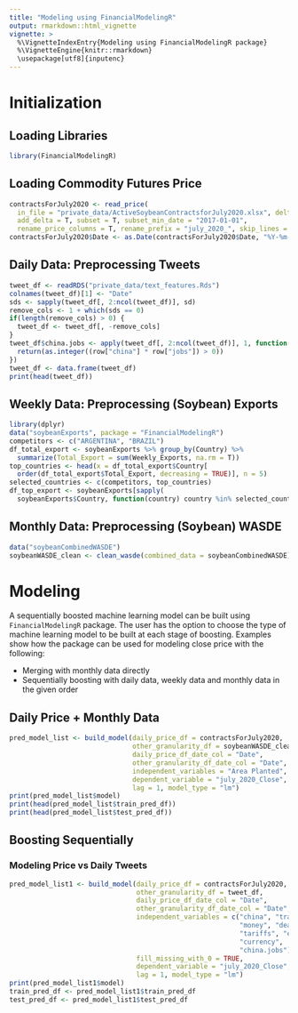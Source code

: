```yaml
---
title: "Modeling using FinancialModelingR"
output: rmarkdown::html_vignette
vignette: >
  %\VignetteIndexEntry{Modeling using FinancialModelingR package}
  %\VignetteEngine{knitr::rmarkdown}
  \usepackage[utf8]{inputenc}
---
```


# Initialization

## Loading Libraries

```r
library(FinancialModelingR)
```

## Loading Commodity Futures Price

```r
contractsForJuly2020 <- read_price(
  in_file = "private_data/ActiveSoybeanContractsforJuly2020.xlsx", delta_price = T,
  add_delta = T, subset = T, subset_min_date = "2017-01-01",
  rename_price_columns = T, rename_prefix = "july_2020_", skip_lines = 3)
contractsForJuly2020$Date <- as.Date(contractsForJuly2020$Date, "%Y-%m-%d")
```

## Daily Data: Preprocessing Tweets

```r
tweet_df <- readRDS("private_data/text_features.Rds")
colnames(tweet_df)[1] <- "Date"
sds <- sapply(tweet_df[, 2:ncol(tweet_df)], sd)
remove_cols <- 1 + which(sds == 0)
if(length(remove_cols) > 0) {
  tweet_df <- tweet_df[, -remove_cols]
}
tweet_df$china.jobs <- apply(tweet_df[, 2:ncol(tweet_df)], 1, function(row) {
  return(as.integer((row["china"] * row["jobs"]) > 0))
})
tweet_df <- data.frame(tweet_df)
print(head(tweet_df))
```

## Weekly Data: Preprocessing (Soybean) Exports

```r
library(dplyr)
data("soybeanExports", package = "FinancialModelingR")
competitors <- c("ARGENTINA", "BRAZIL")
df_total_export <- soybeanExports %>% group_by(Country) %>%
  summarize(Total_Export = sum(Weekly_Exports, na.rm = T))
top_countries <- head(x = df_total_export$Country[
  order(df_total_export$Total_Export, decreasing = TRUE)], n = 5)
selected_countries <- c(competitors, top_countries)
df_top_export <- soybeanExports[sapply(
  soybeanExports$Country, function(country) country %in% selected_countries), ]
```

## Monthly Data: Preprocessing (Soybean) WASDE

```r
data("soybeanCombinedWASDE")
soybeanWASDE_clean <- clean_wasde(combined_data = soybeanCombinedWASDE)
```

# Modeling

A sequentially boosted machine learning model can be built using `FinancialModelingR` package. The user has the option to choose the type of machine learning model to be built at each stage of boosting. Examples show how the package can be used for modeling close price with the following:

- Merging with monthly data directly
- Sequentially boosting with daily data, weekly data and monthly data in the given order

## Daily Price + Monthly Data

```r
pred_model_list <- build_model(daily_price_df = contractsForJuly2020,
                               other_granularity_df = soybeanWASDE_clean,
                               daily_price_df_date_col = "Date",
                               other_granularity_df_date_col = "Date",
                               independent_variables = "Area Planted",
                               dependent_variable = "july_2020_Close",
                               lag = 1, model_type = "lm")
print(pred_model_list$model)
print(head(pred_model_list$train_pred_df))
print(head(pred_model_list$test_pred_df))
```

## Boosting Sequentially

### Modeling Price vs Daily Tweets

```r
pred_model_list1 <- build_model(daily_price_df = contractsForJuly2020,
                                other_granularity_df = tweet_df,
                                daily_price_df_date_col = "Date",
                                other_granularity_df_date_col = "Date",
                                independent_variables = c("china", "trade",
                                                          "money", "deal",
                                                          "tariffs", "economy",
                                                          "currency",
                                                          "china.jobs"),
                                fill_missing_with_0 = TRUE,
                                dependent_variable = "july_2020_Close",
                                lag = 1, model_type = "lm")
print(pred_model_list1$model)
train_pred_df <- pred_model_list1$train_pred_df
test_pred_df <- pred_model_list1$test_pred_df
```
